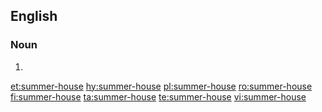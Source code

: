 ==English==

===Noun===
{{en-noun|head=[[summer]]-[[house]]}}

# {{alternative spelling of|summerhouse|lang=en}}

[[et:summer-house]]
[[hy:summer-house]]
[[pl:summer-house]]
[[ro:summer-house]]
[[fi:summer-house]]
[[ta:summer-house]]
[[te:summer-house]]
[[vi:summer-house]]
